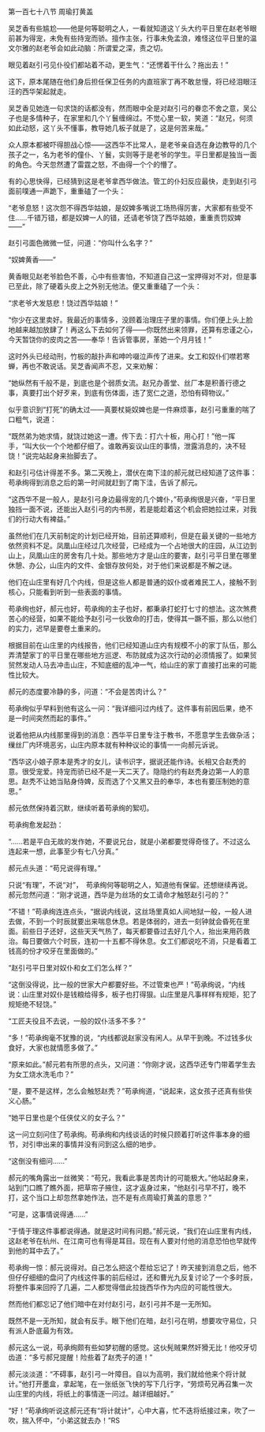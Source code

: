 

第一百七十八节 周瑜打黄盖

吴芝香有些尴尬――他是何等聪明之人，一看就知道这丫头大约平日里在赵老爷眼前甚为得宠，未免有些持宠而骄。擅作主张，行事未免孟浪，难怪这位平日里的温文尔雅的赵老爷会如此动脑：所谓爱之深，责之切。

眼见着赵引弓见仆役们都站着不动，更生气：“还愣着干什么？拖出去！”

这下，原本尾随在他们身后担任保卫任务的内直班家丁再不敢怠慢，将已经泪眼汪汪的西华架起就走。

吴芝香见她连一句求饶的话都没有，然而眼中全是对赵引弓的眷恋不舍之意，吴公子也是多情种子，在家里和几个丫鬟缠绵过。不觉心里一软，笑道：“赵兄，何须如此动怒，这丫头不懂事，教导她几板子就是了，这是何苦来哉。”

众人原本都被吓得胆战心惊――这西华不比常人，是老爷亲自选在身边教导的几个孩子之一，名为老爷的僮仆、丫鬟，实则等于是老爷的学生。平日里都是独当一面的角色。今天忽然遭了雷霆之怒，不由得一个个的懵了。

有的心思快得，已经猜到这是老爷拿西华做法。管工的仆妇反应最快，走到赵引弓面前噗通一声跪下，重重磕了一个头：

“老爷息怒！这次怨不得西华姑娘，是奴婢多嘴说工场热得厉害，大家都有些受不住……千错万错，都是奴婢一人的错，还请老爷饶了西华姑娘，重重责罚奴婢――”

赵引弓面色微微一怔，问道：“你叫什么名字？”

“奴婢黄香――”

黄香眼见赵老爷脸色不善，心中有些害怕，不知道自己这一宝押得对不对，但是事已至此，除了硬着头皮上之外别无他法。便又重重磕了一个头：

“求老爷大发慈悲！饶过西华姑娘！”

“你少在这里卖好。我最近的事情多，没顾着治理庄子里的事情。你们便上头上脸地越来越加放肆了！再这么下去如何了得――你既然出来领罪，还算有忠谨之心，今天暂饶你的皮肉之苦――奉华！告诉管事房，革她一个月月钱！”

这时外头已经动刑，竹板的敲扑声和呻吟啜泣声传了进来。女工和奴仆们噤若寒蝉，再也不敢说话。吴芝香闻声不忍，又来劝解：

“她纵然有千般不是，到底也是个弱质女流。赵兄办善堂、丝厂本是积善行德之事，真要打出个好歹来，到底有伤体面，违了宽仁之道，恐怕有碍物议。”

似乎意识到“打死”的确太过――真要杖毙奴婢也是一件麻烦事，赵引弓重重的喘了口粗气，说道：

“既然弟为她求情，就饶过她这一遭。传下去：打六十板，用心打！”他一挥手，“叫大伙一个个地都仔细了。谁敢再妄议山庄的事情，泄露消息的，决不轻饶！”说完站起身来抬脚去了。

和赵引弓估计得差不多。第二天晚上，潜伏在南下洼的郝元就已经知道了这件事：苟承绚得到消息之后的第一时间就赶到了南下洼，告诉了郝元。

“这西华不是一般人，是赵引弓身边最得宠的几个婢仆，”苟承绚很是兴奋，“平日里独挡一面不说，还能出入赵引弓的内书房，若是能趁着这个机会把她拉过来，对我们的行动大有裨益。”

虽然他们在几天前制定的计划已经开始，目前还算顺利，但是在最关键的一些地方依然资料不足。凤凰山庄经过几次经营，已经成为一个占地很大的庄园，从江边到山上，凤凰山庄的房舍有几十处。那些地方才是山庄的要害，赵引弓平日里在哪里休憩、办公，山庄内的文件、金银存放何处，对于他们来说都是不解之谜。

他们在山庄里有好几个内线，但是这些人都是普通的奴仆或者难民工人，接触不到核心，只能看到听到一些表面的事情。

苟承绚也好，郝元也好，苟承绚的主子也好，都秉承打蛇打七寸的想法。这次煞费苦心的经营，如果不能给予赵引弓一伙致命的打击，使得其一蹶不振，那么以他们的实力，迟早是要卷土重来的。

根据目前在山庄里的内线报告，他们已经知道山庄内有规模不小的家丁队伍，那么弄清楚家丁的平日里在哪些地方巡逻、布防就成为这次行动的必须情报了。如果贸贸然发动人马去冲击山庄，不知底细的乱冲一气，给山庄的家丁直接打出来的可能性比较大。

郝元的态度要冷静的多，问道：“不会是苦肉计么？”

苟承绚似乎早料到他有这么一问：“我详细问过内线了。这件事有前因后果，绝不是一时间突然而起的事件。”

说着他把从内线那里得到的消息：西华平日里专注于教书，不愿意学生去做杂活；缫丝厂内环境恶劣，山庄内原本就有种种议论的事情一一向郝元诉说。

“西华这小娘子原本是秀才的女儿，读书识字，据说还能作诗。长相又合赵秃的意。很受宠爱。持宠而骄已经不是一天二天了。隐隐约约有赵秃身边第一人的意思。赵秃不让她当贴身侍婢，反而选了个又黑又丑的奉华，本也有要压制她的意思。”

郝元依然保持着沉默，继续听着苟承绚的絮叨。

苟承绚愈发起劲：

“……若是平白无故的发作她，不要说兄台，就是小弟都要觉得奇怪了。不过这么连起来一想，此事至少有七八分真。”

郝元点头道：“苟兄说得有理。”

只说“有理”，不说“对”，　苟承绚何等聪明之人，知道他有保留。还想继续再说。郝元忽然问道：“刚才说道，西华是为丝场的女工请命才触怒赵引弓的？”

“不错！”苟承绚连连点头，“据说内线说，这丝场里真如人间地狱一般，一般人进去做，不到一个时辰就要出来喘息休息。若是体弱的，进去一刻钟就会昏死在里面。前些日子还好，这些天天气热了，每天都要昏过去好几个人，抬出来用药救治。每日要做六个时辰，连初一十五都不得休息。女工们都说吃不消，只是看着工钱高的份才咬牙在里面做的。”

“赵引弓平日里对奴仆和女工们怎么样？”

“这倒没得说，比一般的世家大户都要好些。不过管束也严！”苟承绚说，“内线说：山庄里对奴仆是钱粮给得多，板子也打得狠。山庄里是凡事样样有规矩，犯了规矩绝不轻饶。”

“工匠夫役且不去说，一般的奴仆活多不多？”

“多！”苟承绚毫不犹豫的说，“内线都说赵家没有闲人。从早干到晚。不过钱多伙食好，大家也就情愿多做了。”

“原来如此。”郝元若有所思的点头，又问道：“你刚才说，这西华还专门带着学生去为女工烧水洗毛巾？”

“是，要不是这样，怎么会触怒赵秃？”苟承绚道，“说起来，这女孩子还真有些侠义心肠。”

“她平日里也是个任侠仗义的女子么？”

这一问立刻问住了苟承绚。苟承绚和内线谈话的时候只顾着打听这件事本身的细节，对引申出来的事情并没有问到这么细的地步。

“这倒没有细问……”

郝元的嘴角露出一丝微笑：“苟兄，我看此事是苦肉计的可能极大。”他站起身来，站到门口瞧了瞧外面，把草帘子掖住，这才返身过来，“他赵引弓早不打，晚不打，这个当口上却忽然拿她作法，岂不是有点周瑜打黄盖的意思？”

“可是，这事情说得通……”

“于情于理这件事都说得通。就是这时间有问题。”郝元说，“我们在山庄里有内线，这赵老爷在杭州、在江南可也有得是耳目。现在有人要对付他的消息恐怕也早就传到他的耳中去了。”

苟承绚一惊：郝元说得对。自己怎么把这个茬给忘记了！昨天接到消息之后，他不但仔仔细细的盘问了内线这件事的前后经过，还和曹光九反复讨论了一个多时辰，将整件事来回捋了几遍，二人都觉得借此拉拢西华作为内应的可能性很大。

然而他们都忘记了他们暗中在对付赵引弓，赵引弓并不是一无所知。

既然不是一无所知，就会有反手。眼下他们在暗，赵引弓在明，想要攻守易位，只有派人卧底最为有效。

郝元这么一说，苟承绚颇有些如梦初醒的感觉。这伙髡贼果然奸猾无比！他咬牙切齿道：“多亏郝兄提醒！险些着了赵秃子的道！”

郝元淡淡道：“不碍事，赵引弓一叶障目。自以为高明，我们就给他来个将计就计。”他打开墨盒，拿起笔，在一张纸张飞快的写下几行字，“劳烦苟兄再召集一次山庄里的内线，将纸上的事情逐一问过。越详细越好。”

“好！”苟承绚听说这郝元还有“将计就计”，心中大喜，忙不迭将纸接过来，吹了一吹，揣入怀中，“小弟这就去办！”RS

